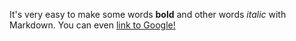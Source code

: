It's very easy to make some words **bold** and 
other words *italic* with Markdown. 
You can even [link to Google!](http://google.com)